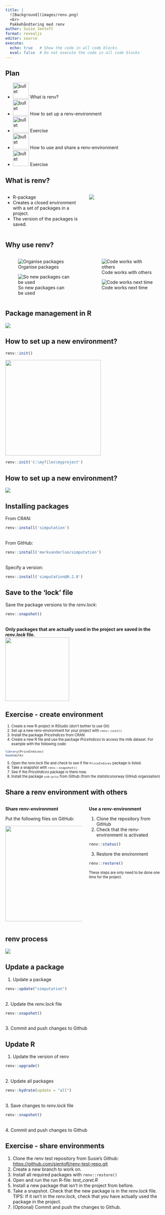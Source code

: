 ```yaml
---
title: | 
  ![Background](images/renv.png)
  <br>
  Pakkehåndtering med renv
author: Susie Jentoft
format: revealjs
editor: source
execute:
  echo: true   # Show the code in all code blocks
  eval: false  # Do not execute the code in all code blocks
---
```


## Plan

-   ![bullet](images/question.png){width=50} What is renv?
-   ![bullet](images/list.png){width=50} How to set up a renv-environment
-   ![bullet](images/writing.svg){width=50} Exercise
-   ![bullet](images/deler.svg){width=50} How to use and share a renv-environment
-   ![bullet](images/writing.svg){width=50} Exercise

## What is renv?
:::: {.columns}

::: {.column width="50%"}
-   R-package
-   Creates a closed environment with a set of packages in a project.
-   The version of the packages is saved.
:::

::: {.column width="50%"}
![](images/bottle.png)
:::

::::

## Why use renv?

:::: {.columns}

::: {.column width="50%"}

![Organise packages](images/organisert.png)

![So new packages can be used](images/pusle.png)
:::

::: {.column width="50%"}
![Code works with others](images/samarbeid.png)

![Code works next time](images/reliable.png)
:::

::::


## Package management in R

![](images/version.png)

## How to set up a new environment?
```r
renv::init()
```
![](images/init.png){height=300}
```r
renv::init('C:\myfiles\myproject')
```

## How to set up a new environment?
![](images/files.png)

## Installing packages
From CRAN:
```r
renv::install('simputation')
```
<br>
From GitHub:
```r
renv::install('markvanderloo/simputation')
```
<br>
Specify a version:
```r
renv::install('simputation@0.2.8')
```

## Save to the 'lock' file
Save the package versions to the *renv.lock*:
```r
renv::snapshot()
```
<br>
**Only packages that are actually used in the project are saved in the *renv.lock* file.**
<br>
![](images/camera.svg){width=200}

## Exercise - create environment
<div style="font-size: 0.8em;">
1. Create a new R-project in RStudio (don't bother to use Git)
2. Set up a new renv-environment for your project with `renv::init()`
3. Install the package *PriceIndices* from CRAN
4. Create a new R file and use the package *PriceIndices* to access the milk dataset. For example with the following code:
```r
library(PriceIndices)
head(milk)
```
5. Open the *renv.lock* file and check to see if the `PriceIndices` package is listed.
6. Take a snapshot with `renv::snapshot()`
7. See if the *PriceIndices* package is there now. 
8. Install the package `ssb-pris` from Github (from the statisticsnorway GitHub organisation)

</div>

## Share a renv environment with others
:::: {.columns}

::: {.column width="50%"}
**Share renv-environment**

Put the following files on GitHub:

![](images/github.png){width=300}
:::

::: {.column width="50%"}
**Use a renv-environment**

1. Clone the repository from GitHub
2. Check that the renv-environment is activated
```r
renv::status()
```
3. Restore the environment
```r
renv::restore()
```

<div style="font-size: 0.8em;">
These steps are only need to be done one time for the project. 

</div>
:::
::::

## renv process

![](images/process.png)

## Update a package 

1. Update a package
```r
renv::update("simputation")
```
<br>
2. Update the *renv.lock* file

```r
renv::snapshot()
```
<br>
3. Commit and push changes to Github

## Update R
1. Update the version of renv
```r
renv::upgrade()
```
<br>
2. Update all packages
```r
renv::hydrate(update = "all")
```
<br>
3. Save changes to *renv.lock* file
```r
renv::snapshot()
```
<br>
4. Commit and push changes to Github

## Exercise - share environments

1. Clone the renv test repository from Susie's Github: [https://github.com/sjentoft/renv-test-repo.git](https://github.com/sjentoft/renv-test-repo.git)
2. Create a new branch to work on.
3. Install all required packages with `renv::restore()`
4. Open and run the run R-file: *test_caret.R*
5. Install a new package that isn't in the project from before.
6. Take a snapshot. Check that the new package is in the *renv.lock* file.  
TIPS: If it isn't in the *renv.lock*, check that you have actually used the package in the project.
7. (Optional) Commit and push the changes to Github.




